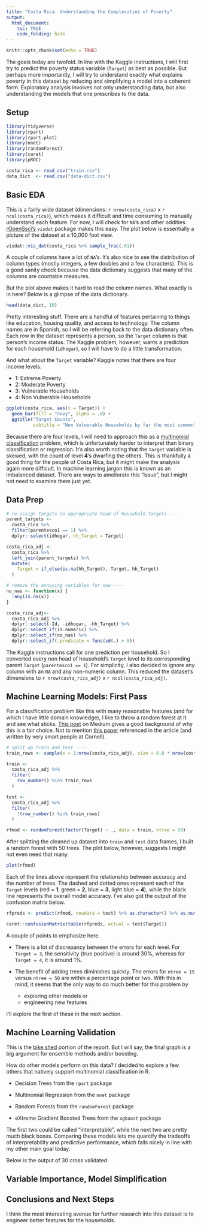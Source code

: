 ```yaml
---
title: "Costa Rica: Understanding the Complexities of Poverty"
output: 
  html_document:
    toc: TRUE
    code_folding: hide
---
```


```r
knitr::opts_chunk$set(echo = TRUE)
```

The goals today are twofold. In line with the Kaggle instructions, I will first try to predict the poverty status variable (`Target`) as best as possible. But perhaps more importantly, I will try to understand exactly what explains poverty in this dataset by reducing and simplifying a model into a coherent form. Exploratory analysis involves not only understanding data, but also understanding the models that one prescribes to the data.

## Setup
```r
library(tidyverse)
library(rpart)
library(rpart.plot)
library(nnet)
library(randomForest)
library(caret)
library(pROC)

costa_rica <- read_csv("train.csv")
data_dict  <- read_csv("data-dict.csv")
```

## Basic EDA

This is a fairly wide dataset (dimensions: `r nrow(costa_rica)` x `r ncol(costa_rica)`), which makes it difficult and time consuming to manually understand each feature. For now, I will check for `NA`'s and other oddities. [rOpenSsci's](https://ropensci.org/) `visdat` package makes this easy. The plot below is essentially a picture of the dataset at a 10,000 foot view.

```r
visdat::vis_dat(costa_rica %>% sample_frac(.01))
```

A couple of columns have a lot of `NA`'s. It's also nice to see the distribution of column types (mostly integers, a few doubles and a few characters). This is a good sanity check because the data dictionary suggests that many of the columns are countable measures.

But the plot above makes it hard to read the column names. What exactly is in here? Below is a glimpse of the data dictionary.

```r
head(data_dict, 10)
```

Pretty interesting stuff. There are a handful of features pertaining to things like education, housing quality, and access to technology. The column names are in Spanish, so I will be referring back to the data dictionary often. Each row in the dataset represents a person, so the `Target` column is that person's income status. The Kaggle problem, however, wants a prediction for each household (`idhogar`), so I will have to do a little transformation.

And what about the `Target` variable? Kaggle notes that there are four income levels.

  * 1: Extreme Poverty  
  * 2: Moderate Poverty 
  * 3: Vulnerable Households 
  * 4: Non Vulnerable Households 

```r
ggplot(costa_rica, aes(x = Target)) + 
  geom_bar(fill = "navy", alpha = .8) + 
  ggtitle("Target Counts", 
          subtitle = "Non Vulnerable Households by far the most common")
```

Because there are four levels, I will need to approach this as a [multinomial classification](https://en.wikipedia.org/wiki/Multiclass_classification) problem, which is unfortunately harder to interpret than binary classification or regression. It's also worth noting that the `Target` variable is skewed, with the count of level **4**'s dwarfing the others. This is thankfully a good thing for the people of Costa Rica, but it might make the analysis again more difficult. In machine learning jargon this is known as an imbalanced dataset. There are ways to ameliorate this "issue", but I might not need to examine them just yet.

## Data Prep

```r
# re-assign Targets to appropriate head of household Targets ----
parent_targets <- 
  costa_rica %>% 
  filter(parentesco1 == 1) %>%
  dplyr::select(idhogar, hh_Target = Target)

costa_rica_adj <- 
  costa_rica %>% 
  left_join(parent_targets) %>% 
  mutate(
    Target = if_else(is.na(hh_Target), Target, hh_Target)
  )

# remove the annoying variables for now ----
no_nas <- function(x) {
  !any(is.na(x))
}

costa_rica_adj<-
  costa_rica_adj %>% 
  dplyr::select(-Id, -idhogar, -hh_Target) %>%
  dplyr::select_if(is.numeric) %>%  
  dplyr::select_if(no_nas) %>% 
  dplyr::select_if(.predicate = funs(sd(.) > 0))
```

The Kaggle instructions call for one prediction per household. So I converted every non head of household's `Target` level to its corresponding parent `Target` (`parentesco1 == 1`). For simplicity, I also decided to ignore any column with an `NA` and any non-numeric column. This reduced the dataset's dimensions to `r nrow(costa_rica_adj)` x `r ncol(costa_rica_adj)`.


## Machine Learning Models: First Pass

For a classification problem like this with many reasonable features (and for which I have little domain knowledge), I like to throw a random forest at it and see what sticks. [This post](https://medium.com/rants-on-machine-learning/the-unreasonable-effectiveness-of-random-forests-f33c3ce28883) on Medium gives a good background of why this is a fair choice. Not to mention [this paper](http://lowrank.net/nikos/pubs/empirical.pdf) referenced in the article (and written by very smart people at Cornell). 

```r
# split up train and test ----
train_rows <- sample(x = 1:nrow(costa_rica_adj), size = 0.8 * nrow(costa_rica_adj))

train <- 
  costa_rica_adj %>% 
  filter(
    row_number() %in% train_rows
  )

test <-
  costa_rica_adj %>% 
  filter(
    !(row_number() %in% train_rows)
  )

rfmod <- randomForest(factor(Target) ~ ., data = train, ntree = 50)
```

After splitting the cleaned up dataset into `train` and `test` data frames, I built a random forest with 50 trees. The plot below, however, suggests I might not even need that many.

```r
plot(rfmod)
```

Each of the lines above represent the relationship between accuracy and the number of trees. The dashed and dotted ones represent each of the `Target` levels (red = **1**, green = **2**, blue = **3**, light blue = **4**), while the black line represents the overall model accuracy. I've also got the output of the confusion matrix below.

```r
rfpreds <- predict(rfmod, newdata = test) %>% as.character() %>% as.numeric()

caret::confusionMatrix(table(rfpreds, actual = test$Target))
```

A couple of points to emphasize here. 

* There is a lot of discrepancy between the errors for each level. For `Target = 3`, the sensitivity (true positive) is around 30%, whereas for `Target = 4`, it is around 1%.

* The benefit of adding trees diminishes quickly. The errors for `ntree = 15` versus `ntree = 50` are within a percentage point or two. With this in mind, it seems that the only way to do much better for this problem by
    * exploring other models or
    * engineering new features
    
I'll explore the first of these in the next section.



## Machine Learning Validation

This is the [bike shed](https://en.wikipedia.org/wiki/Law_of_triviality) portion of the report. But I will say, the final graph is a big argument for ensemble methods and/or boosting.

How do other models perform on this data? I decided to explore a few others that natively support multinomial classification in R. 

* Decision Trees from the `rpart` package

* Multinomial Regression from the `nnet` package

* Random Forests from the `randomForest` package

* eXtreme Gradient Boosted Trees from the `xgboost` package

The first two could be called "interpretable", while the next two are pretty much black boxes. Comparing these models lets me quantify the tradeoffs of interpretability and predictive performance, which falls nicely in line with my other main goal today. 

Below is the output of 30 cross validated 


## Variable Importance, Model Simplification

## Conclusions and Next Steps

I think the most interesting avenue for further research into this dataset is to engineer better features for the households.